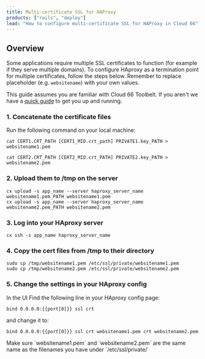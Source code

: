 ```yaml
---
title: Multi-certificate SSL for HAProxy
products: ["rails", "deploy"]
lead: "How to configure multi-certificate SSL for HAProxy in Cloud 66"
---
```


## Overview

Some applications require multiple SSL certificates to function (for example if they serve multiple domains). To configure HAproxy as a termination point for multiple certificates, follow the steps below. Remember to replace placeholder (e.g. `websitename`) with your own values.

This guide assumes you are familiar with Cloud 66 Toolbelt. If you aren't we have a [quick guide](/:product/:version?/toolbelt/using-cloud66-toolbelt) to get you up and running.

### 1. Concatenate the certificate files

Run the following command on your local machine:

```shell
cat CERT1.CRT_PATH [CERT1_MID.crt_path] PRIVATE1.key_PATH > websitename1.pem

cat CERT2.CRT_PATH [CERT2_MID.crt_PATH] PRIVATE2.key_PATH > websitename2.pem
```

### 2. Upload them to /tmp on the server

```shell
cx upload -s app_name --server haproxy_server_name websitename1.pem_PATH websitename1.pem
cx upload -s app_name --server haproxy_server_name websitename2.pem_PATH websitename2.pem
```

### 3. Log into your HAproxy server

```shell
cx ssh -s app_name haproxy_server_name
```

### 4. Copy the cert files from /tmp to their directory

```shell
sudo cp /tmp/websitename1.pem /etc/ssl/private/websitename1.pem
sudo cp /tmp/websitename2.pem /etc/ssl/private/websitename2.pem
```

### 5. Change the settings in your HAproxy config

In the UI Find the following line in your HAproxy config page:

`bind 0.0.0.0:{{port[0]}} ssl crt` 

and change it to:

`bind 0.0.0.0:{{port[0]}} ssl crt websitename1.pem crt websitename2.pem`

<Callout type="warning" title="Filenames must match">
Make sure `websitename1.pem` and `websitename2.pem` are the same name as the filenames you have under `/etc/ssl/private/`
</Callout>

